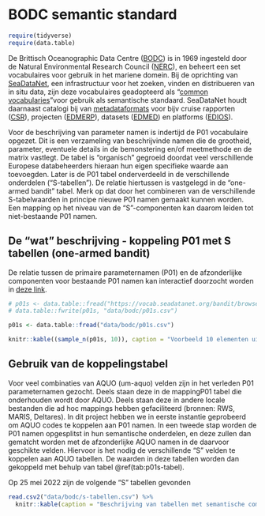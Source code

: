 # BODC semantic standard

```r
require(tidyverse)
require(data.table)
```

De Brittisch Oceanographic Data Centre ([BODC](https://www.bodc.ac.uk/)) is in 1969 ingesteld door de Natural Environmental Research Council ([NERC](https://www.ukri.org/councils/nerc/)), en beheert een set vocabulaires voor gebruik in het mariene domein. Bij de oprichting van [SeaDataNet](https://www.seadatanet.org/), een infrastructuur voor het zoeken, vinden en distribueren van in situ data, zijn deze vocabulaires geadopteerd als "[common vocabularies](https://www.seadatanet.org/Standards/Common-Vocabularies)"voor gebruik als semantische standaard. SeaDataNet houdt daarnaast catalogi bij van [metadataformats](https://www.seadatanet.org/Standards/Metadata-formats) voor bijv cruise rapporten ([CSR](https://www.seadatanet.org/Standards/Metadata-formats/CSR)), projecten ([EDMERP](https://www.seadatanet.org/Standards/Metadata-formats/EDMERP)), datasets ([EDMED](https://www.seadatanet.org/Standards/Metadata-formats/EDMED)) en platforms ([EDIOS](https://www.seadatanet.org/Standards/Metadata-formats/EDIOS)). 

Voor de beschrijving van parameter namen is indertijd de P01 vocabulaire opgezet. Dit is een verzameling van beschrijvinde namen die de grootheid, parameter, eventuele details in de bemonstering en/of meetmethode en de matrix vastlegt. De tabel is "organisch" gegroeid doordat veel verschillende Europese databeheerders hieraan hun eigen specifieke waarde aan toevoegden. Later is de P01 tabel onderverdeeld in de verschillende onderdelen ("S-tabellen"). De relatie hiertussen is vastgelegd in de "one-armed bandit" tabel. Merk op dat door het combineren van de verschillende S-tabelwaarden in principe nieuwe P01 namen gemaakt kunnen worden. Een mapping op het niveau van de "S"-componenten kan daarom leiden tot niet-bestaande P01 namen. 

## De "wat" beschrijving - koppeling P01 met S tabellen (one-armed bandit)

De relatie tussen de primaire parameternamen (P01) en de afzonderlijke componenten voor bestaande P01 namen kan interactief doorzocht worden in [deze link](https://vocab.seadatanet.org/p01-facet-search?&step_more=6). 

```r
# p01s <- data.table::fread("https://vocab.seadatanet.org/bandit/browse_step_export.php?&export_type=decomposed&step=")
# data.table::fwrite(p01s, "data/bodc/p01s.csv")

p01s <- data.table::fread("data/bodc/p01s.csv")

knitr::kable((sample_n(p01s, 10)), caption = "Voorbeeld 10 elementen uit de tabel [P01 VOCABULARY - FACET SEARCH ON SEMANTIC COMPONENTS]. ")

```


## Gebruik van de koppelingstabel

Voor veel combinaties van AQUO (um-aquo) velden zijn in het verleden P01 parameternamen gezocht. Deels staan deze in de mappingP01 tabel die onderhouden wordt door AQUO. Deels staan deze in andere locale bestanden die ad hoc mappings hebben gefaciliteerd (bronnen: RWS, MARIS, Deltares). In dit project hebben we in eerste instantie geprobeerd om AQUO codes te koppelen aan P01 namen. In een tweede stap worden de P01 namen opgesplitst in hun semantische onderdelen, en deze zullen dan gematcht worden met de afzonderlijke AQUO namen in de daarvoor geschikte velden. Hiervoor is het nodig de verschillende "S" velden te koppelen aan AQUO tabellen. De waarden in deze tabellen worden dan gekoppeld met behulp van tabel \@ref(tab:p01s-tabel).

Op 25 mei 2022 zijn de volgende "S" tabellen gevonden

```r
read.csv2("data/bodc/s-tabellen.csv") %>%
  knitr::kable(caption = "Beschrijving van tabellen met semantische componenten voor de P01 beschrijvende parameters. Deze versie is op 25 mei 2022 van de [seadata website](https://vocab.seadatanet.org/search) opgehaaald. ")
```


